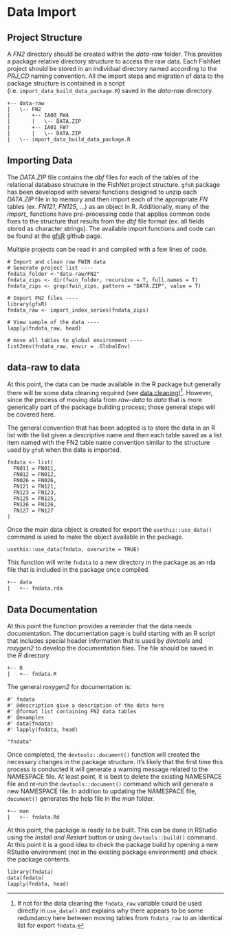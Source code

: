 # Data Import
## Project Structure

A *FN2* directory should be created within the *data-raw* folder. This provides a package relative directory structure to access the raw data. Each FishNet project should be stored in an individual directory named according to the *PRJ_CD* naming convention. All the import steps and migration of data to the package structure is contained in a script (i.e. `import_data_build_data_package.R`) saved in the *data-raw* directory.

```
+-- data-raw
|   \-- FN2
|       +-- IA00_FW4
|       |   \-- DATA.ZIP
|       +-- IA01_FW7
|       |   \-- DATA.ZIP
|   \-- import_data_build_data_package.R
```

## Importing Data
The *DATA.ZIP* file contains the *dbf* files for each of the tables of the relational database structure in the FishNet project structure. `gfsR` package has been developed with several functions designed to unzip each *DATA.ZIP* file in to memory and then import each of the appropriate *FN* tables (ex. *FN121*, *FN125*, ...) as an object in R. Additionally, many of the *import_* functions have pre-processing code that applies common code fixes to the structure that results from the *dbf* file format (ex. all fields stored as character strings). The available import functions and code can be found at the [gfsR](https://github.com/HoldenJe/gfsR) github page.  

Multiple projects can be read in and compiled with a few lines of code.

```
# Import and clean raw FWIN data
# Generate project list ----
fndata_folder <-"data-raw/FN2"
fndata_zips <- dir(fwin_folder, recursive = T, full.names = T)
fndata_zips <- grep(fwin_zips, pattern = "DATA.ZIP", value = T)

# Import FN2 files ----
library(gfsR)
fndata_raw <- import_index_series(fndata_zips)

# View sample of the data ----
lapply(fndata_raw, head)

# move all tables to global environment ----
list2env(fndata_raw, envir = .GlobalEnv)
```

## data-raw to data  
At this point, the data can be made available in the R package but generally there will be some data cleaning required (see [data cleaning](data-cleaning.html))^[If not for the data cleaning the `fndata_raw` variable could be used directly in `use_data()` and explains why there appears to be some redundancy here between moving tables from `fndata_raw` to an identical list for export `fndata`.]. However, since the process of moving data from *raw-data* to *data* that is more generically part of the package building process; those general steps will be covered here.   

The general convention that has been adopted is to store the data in an R list with the list given a descriptive name and then each table saved as a list item named with the FN2 table name convention similar to the structure used by `gfsR` when the data is imported.

```
fndata <- list(
  FN011 = FN011,
  FN012 = FN012,
  FN026 = FN026,
  FN121 = FN121,
  FN123 = FN123,
  FN125 = FN125,
  FN126 = FN126,
  FN127 = FN127
)
```

Once the main data object is created for export the `usethis::use_data()` command is used to make the object available in the package.

```
usethis::use_data(fndata, overwrite = TRUE)
```
This function will write `fndata` to a new directory in the package as an rda file that is included in the package once compiled.

```
+-- data
|   +-- fndata.rda
```

## Data Documentation
At this point the function provides a reminder that the data needs documentation. The documentation page is build starting with an R script that includes special header information that is used by *devtools* and *roxygen2* to develop the documentation files. The file should be saved in the *R* directory.

```
+-- R
|   +-- fndata.R
```

The general *roxygen2* for documentation is:

```
#' fndata
#' @description give a description of the data here
#' @format list containing FN2 data tables
#' @examples
#' data(fndata)
#' lapply(fndata, head)

"fndata"
```

Once completed, the `devtools::document()` function will created the necessary changes in the package structure. It's likely that the first time this process is conducted it will generate a warning message related to the NAMESPACE file. At least point, it is best to delete the existing NAMESPACE file and re-run the `devtools::document()` command which will generate a new NAMESPACE file. In addition to updating the NAMESPACE file, `document()` generates the help file in the *man* folder.

```
+-- man
|   +-- fndata.Rd
```


At this point, the package is ready to be built. This can be done in RStudio using the *Install and Restart* button or using `devtools::build()` command. At this point it is a good idea to check the package build by opening a new RStudio environment (not in the existing package environment) and check the package contents.

```
library(fndata)
data(fndata)
lapply(fndata, head)
```


